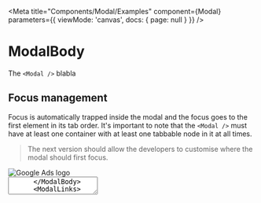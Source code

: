 
<Meta
  title="Components/Modal/Examples"
  component={Modal}
  parameters={{ viewMode: 'canvas', docs: { page: null } }}
/>

# ModalBody

The `<Modal />` blabla

## Focus management

Focus is automatically trapped inside the modal and the focus goes to the first element in its tab order. It's important to note that the `<Modal />` must have at least one container with at least one tabbable node in it at all times.

> The next version should allow the developers to customise where the modal should first focus.

<Canvas>
  <Story name="Logo">
    <Modal title="Edit datastream?">
      <ModalHeader />
      <ModalBody>
        <div style={{ textAlign: 'center', margin: '2em auto', maxWidth: '80px' }}>
          <Image
            src="https://www.upvision.it/wp-content/uploads/2018/03/481px-Google_Ads_logo.svg-e1543860010400.png"
            layout="fill"
            alt="Google Ads logo"
          />
        </div>
        <TextField label="Datastream title" value="Google Ads report" />
        <TextArea
          label="Description"
          value=""
          placeholder="Enter your message here"
        />
      </ModalBody>
      <ModalLinks>
        <Button size="sm" appearance="ghost">
          <LinkIcon width="2em" />
          Copy link
        </Button>
        <Button size="sm" appearance="ghost">
          <EmbedIcon width="2em" />
          Get embed code
        </Button>
      </ModalLinks>
      <ModalActions>
        <Button action="confirmation">Apply</Button>
        <Button appearance="outline" action="confirmation">
          Cancel
        </Button>
      </ModalActions>
    </Modal>
  </Story>
</Canvas>

<Canvas>
  <Story name="Information message">
    <Modal title="Alert">
      <ModalHeader />
      <ModalBody>
        <Message status="information">
          This is an example of an alert message that is so important that
          deserverd a modal dialog.
        </Message>
      </ModalBody>
      <ModalActions>
        <Button action="confirmation">Got it</Button>
      </ModalActions>
    </Modal>
  </Story>
</Canvas>

<Canvas>
  <Story name="Confirmation message">
    <Modal title="Apply changes?">
      <ModalHeader />
      <ModalBody>
        <Message status="information">
          This will overwrite all visualisations on connected dashboard widgets.
          This action cannot be undone.
        </Message>
      </ModalBody>
      <ModalActions>
        <Button action="confirmation">Apply</Button>
        <Button appearance="outline" action="confirmation">
          Cancel
        </Button>
      </ModalActions>
    </Modal>
  </Story>
</Canvas>

<Canvas>
  <Story name="Destructive message">
    <Modal title="Delete user?">
      <ModalHeader />
      <ModalBody>
        <Message status="destructive">
          This will permanently delte John Doe. This action cannot be undone.
        </Message>
      </ModalBody>
      <ModalActions>
        <Button action="destructive">Delete user</Button>
        <Button appearance="outline" action="confirmation">
          Cancel
        </Button>
      </ModalActions>
    </Modal>
  </Story>
</Canvas>

<Canvas>
  <Story name="Form">
    <Modal size="lg" title="Contact support">
      <ModalHeader />
      <ModalBody>
        <TextField label="Email" value="" />
        <TextField label="Subject" value="" />
        <TextArea
          label="Subject"
          value=""
          placeholder="Enter your message here"
        />
      </ModalBody>
      <ModalActions>
        <Button action="confirmation">Submit</Button>
        <Button appearance="outline" action="confirmation">
          Cancel
        </Button>
      </ModalActions>
    </Modal>
  </Story>
</Canvas>
